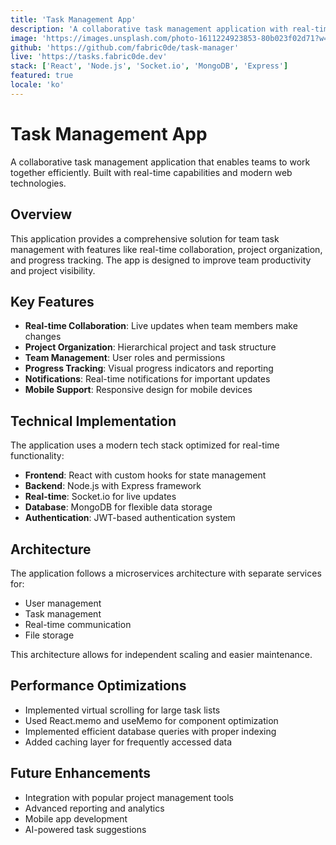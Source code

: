 ```yaml
---
title: 'Task Management App'
description: 'A collaborative task management application with real-time updates and team collaboration features. Built with React, Node.js, and Socket.io.'
image: 'https://images.unsplash.com/photo-1611224923853-80b023f02d71?w=800&h=400&fit=crop'
github: 'https://github.com/fabric0de/task-manager'
live: 'https://tasks.fabric0de.dev'
stack: ['React', 'Node.js', 'Socket.io', 'MongoDB', 'Express']
featured: true
locale: 'ko'
---
```


# Task Management App

A collaborative task management application that enables teams to work together efficiently. Built with real-time capabilities and modern web technologies.

## Overview

This application provides a comprehensive solution for team task management with features like real-time collaboration, project organization, and progress tracking. The app is designed to improve team productivity and project visibility.

## Key Features

- **Real-time Collaboration**: Live updates when team members make changes
- **Project Organization**: Hierarchical project and task structure
- **Team Management**: User roles and permissions
- **Progress Tracking**: Visual progress indicators and reporting
- **Notifications**: Real-time notifications for important updates
- **Mobile Support**: Responsive design for mobile devices

## Technical Implementation

The application uses a modern tech stack optimized for real-time functionality:

- **Frontend**: React with custom hooks for state management
- **Backend**: Node.js with Express framework
- **Real-time**: Socket.io for live updates
- **Database**: MongoDB for flexible data storage
- **Authentication**: JWT-based authentication system

## Architecture

The application follows a microservices architecture with separate services for:

- User management
- Task management
- Real-time communication
- File storage

This architecture allows for independent scaling and easier maintenance.

## Performance Optimizations

- Implemented virtual scrolling for large task lists
- Used React.memo and useMemo for component optimization
- Implemented efficient database queries with proper indexing
- Added caching layer for frequently accessed data

## Future Enhancements

- Integration with popular project management tools
- Advanced reporting and analytics
- Mobile app development
- AI-powered task suggestions
